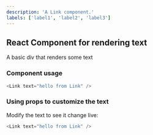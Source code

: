 ```yaml
---
description: 'A Link component.'
labels: ['label1', 'label2', 'label3']
---
```



## React Component for rendering text

A basic div that renders some text

### Component usage
```js
<Link text="hello from Link" />
```

### Using props to customize the text

Modify the text to see it change live:
```js live
<Link text="hello from Link" />
```
